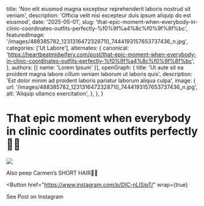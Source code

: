   title: 'Non elit eiusmod magna excepteur reprehenderit laboris nostrud sit veniam',
  description: 'Officia velit nisi excepteur duis ipsum aliquip do est eiusmod',
  date: '2025-05-01',
  slug: 'that-epic-moment-when-everybody-in-clinic-coordinates-outfits-perfectly-%f0%9f%a4%8c%f0%9f%8f%bc',
  featuredImage: '/images/488385782_1231316472328710_7444193157653737436_n.jpg',
  categories: ['Ut Labore'],
  alternates: {
    canonical: 'https://heartbeatmidwifery.com/post/that-epic-moment-when-everybody-in-clinic-coordinates-outfits-perfectly-%f0%9f%a4%8c%f0%9f%8f%bc',
  },
  authors: [{ name: 'Lorem Ipsum' }],
  openGraph: {
    title: 'Ut aute sit ea proident magna labore cillum veniam laborum ut laboris quis',
    description: 'Est dolor minim ad proident laboris pariatur laborum aliqua culpa',
    image: {
      url: '/images/488385782_1231316472328710_7444193157653737436_n.jpg',
      alt: 'Aliquip ullamco exercitation',
    },
  },
}


# That epic moment when everybody in clinic coordinates outfits perfectly 🤌🏼

<Image
  src="/images/488385782_1231316472328710_7444193157653737436_n.jpg"
  size="large"
  wrap={true}
/>

Also peep Carmen’s SHORT HAIR🥹😍

<Button
  href="https://www.instagram.com/p/DIC-nLISipT/"
  wrap={true}
>
  See Post on Instagram
</Button>
